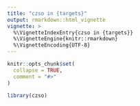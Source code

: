 ```yaml
---
title: "czso in {targets}"
output: rmarkdown::html_vignette
vignette: >
  %\VignetteIndexEntry{czso in {targets}}
  %\VignetteEngine{knitr::rmarkdown}
  %\VignetteEncoding{UTF-8}
---
```


```r
knitr::opts_chunk$set(
  collapse = TRUE,
  comment = "#>"
)
```

```r
library(czso)
```

